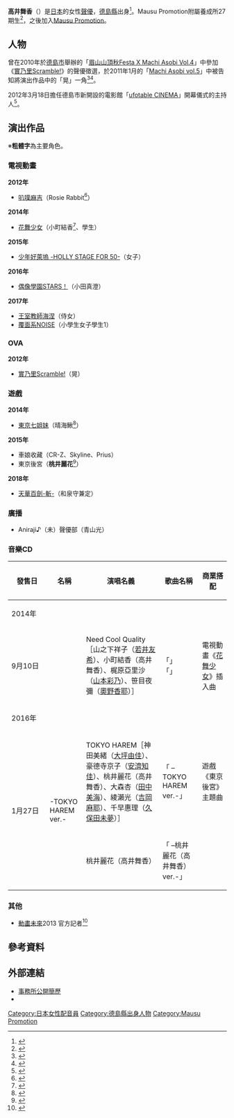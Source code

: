 {{配音員
|姓名 = 高井舞香
|圖片 = アニメミライ×吉浦康裕監督 in マチ★アソビ (高井舞香).jpg
|圖片尺寸 = 
|圖片簡介 = 
|原名 = 
|外文名 = 高井舞香
|外文 = 日文
|羅馬拼音 =
|英文名 = 
|暱稱 = 
|其他藝名 = 
|國籍 =
|民族 =
|籍貫 = 
|出生地= {{JPN}}[[德島縣|德島縣]]
|生年= 
|生月= 8
|生日= 18
|歿年= 
|歿月= 
|歿日= 
|逝世日期 = 
|逝世地點 = 
|職業 = 
|三圍 = 
|血型 = 
|教育程度 = 
|宗教信仰 =
|配偶 = 
|兒女 = 
|父母 = 
|出身地 = 
|出道作 = 
|代表作 = 
|活動時期 = 2011年－
|活躍年代 = 
|唱片公司 =
|所屬 = [[Mausu_Promotion|Mausu Promotion]]
|網站 = 
|相關團體 =
|module= {{Japanese|embed=yes|japanese=高井 舞香|kana=たかい まいか|romaji=Takai Maika}}
}}
'''高井舞香'''（{{bd||8月18日|catIdx=Takai Maika}}）是[[日本|日本]]的女性[[聲優|聲優]]，[[德島縣|德島縣]]出身<ref>{{Cite web |url=http://gigazine.net/news/20111009_newtype_anime_award_machiasobi7/ |title=驚異的な強さで「まどかマギカ」が12部門制覇、ニュータイプ・アニメ・アワード 2011発表・授賞式 |accessdate=2016-06-22 |archive-date=2017-09-06 |archive-url=https://web.archive.org/web/20170906035913/http://gigazine.net/news/20111009_newtype_anime_award_machiasobi7/ |dead-url=no }}</ref>。Mausu Promotion附屬養成所27期生<ref>{{Cite web |url=http://ameblo.jp/mausu-y/entry-11260170971.html |title=「心の引き出し」27B高井舞香｜マウスプロモーション付属養成所ブログ |accessdate=2016-06-22 |archive-date=2016-08-17 |archive-url=https://web.archive.org/web/20160817002618/http://ameblo.jp/mausu-y/entry-11260170971.html |dead-url=no }}</ref>，之後加入[[Mausu_Promotion|Mausu Promotion]]。

== 人物 ==
曾在2010年於[[德島市|德島市]]舉辦的「[[Machi_Asobi|眉山山頂秋Festa X Machi Asobi Vol.4]]」中參加《[[實乃里Scramble!|實乃里Scramble!]]》的聲優徵選，於2011年1月的「[[Machi_Asobi|Machi Asobi vol.5]]」中被告知將演出作品中的「晃」一角<ref>{{Cite web |url=http://www.animate.tv/news/details.php?id=1296712130 |title=【マチ★アソビ】雪中で感激の結果発表！　徳島の女子高生・高井舞香さんと、阿久津加菜さん、五十嵐裕美さんが出演決定した『みのりスクランブル』オーディション発表をレポート！ |accessdate=2012-03-19 |archive-date=2016-03-04 |archive-url=https://web.archive.org/web/20160304101737/http://www.animate.tv/news/details.php?id=1296712130 |dead-url=no }}</ref><ref>{{Cite web |url=http://gigazine.net/news/20110131_minori_audition_machiasobi5/ |title=「みのりスクランブル！」の声優オーディション結果発表は驚きの現役女子高生起用 |accessdate=2016-06-22 |archive-date=2019-05-09 |archive-url=https://web.archive.org/web/20190509215501/http://gigazine.net/news/20110131_minori_audition_machiasobi5/ |dead-url=no }}</ref>。

2012年3月18日擔任德島市新開設的電影館「[[ufotable_CINEMA|ufotable CINEMA]]」開幕儀式的主持人<ref>{{Cite web |url=http://gigazine.net/news/20120318-ufotable-cinema-opening/ |title=数百人がオープン前に詰めかけた徳島県知事も期待の「ufotable CINEMA」オープンレポート |accessdate=2016-06-22 |archive-date=2021-04-29 |archive-url=https://web.archive.org/web/20210429160520/https://gigazine.net/news/20120318-ufotable-cinema-opening/ |dead-url=no }}</ref>。

== 演出作品 ==
※'''粗體字'''為主要角色。
=== 電視動畫 ===
'''2012年''' 
* [[叭噗麻吉|叭噗麻吉]]（Rosie Rabbit<ref>{{Cite web |url=http://prtimes.jp/main/html/rd/p/000000059.000001909.html |title=セガトイズ　アニメ「パブー＆モジーズ」 & キッズエンターテインメント（実写番組）「モジーズ＆YOU」BSフジにて2012年4月放送開始決定！ |accessdate=2012-03-19 |archive-date=2019-08-11 |archive-url=https://web.archive.org/web/20190811094411/https://prtimes.jp/main/html/rd/p/000000059.000001909.html |dead-url=no }}</ref>）
'''2014年'''
* [[花舞少女|花舞少女]]（小町結香<ref>{{Cite web|publisher=ハナヤマタ TVアニメ公式サイト|title=キャラクター|url=http://hanayamata.com/profile/|accessdate=2014-06-10|archive-date=2021-04-02|archive-url=https://web.archive.org/web/20210402205539/https://hanayamata.com/profile/|dead-url=no}}</ref>、學生）
'''2015年'''
* [[少年好萊塢|少年好萊塢 -HOLLY STAGE FOR 50-]]（女子）
'''2016年'''
* [[偶像學園STARS！|偶像學園STARS！]]（小田真澄）
'''2017年'''
* [[王室教師海涅|王室教師海涅]]（侍女）
* [[覆面系NOISE|覆面系NOISE]]（小學生女子學生1）

=== OVA ===
'''2012年'''
* [[實乃里Scramble!|實乃里Scramble!]]（晃）

=== 遊戲 ===
'''2014年'''
* [[東京七姐妹|東京七姐妹]]（晴海鰍<ref>{{Cite web|publisher=Tokyo 7th シスターズ|url=http://t7s.jp/character|title=キャラクター|accessdate=2013-12-22|archive-url=https://web.archive.org/web/20150206040444/http://t7s.jp/character|archive-date=2015-02-06|dead-url=yes}}</ref>）
'''2015年'''
* 車娘收藏（CR-Z、Skyline、Prius）
* 東京後宮（'''桃井麗花'''<ref>{{Cite web|publisher=T-MEDIAホールディングス|url=http://game-tsutaya.tsite.jp/_/lp/tokyoharem/index.html|title=東京ハーレム|work=TSUTAYAオンラインゲーム|accessdate=2015-09-26|archive-date=2015-09-27|archive-url=https://web.archive.org/web/20150927030000/http://game-tsutaya.tsite.jp/_/lp/tokyoharem/index.html|dead-url=no}}</ref>）
'''2018年'''
* [[天華百劍-斬-|天華百劍-斬-]]（和泉守兼定）

=== 廣播 ===
* Aniraji♪（未）聲優部（青山光）

=== 音樂CD ===
{| class="wikitable" style="font-size:small"
! style="width:4.5em"|發售日 !! 名稱 !! 演唱名義 !! 歌曲名稱 !! 商業搭配
|-
! colspan="5"|2014年
|-
| 9月10日 || {{lang|ja|コドクシグナル}}
| Need Cool Quality［山之下祥子（[[若井友希|若井友希]]）、小町結香（高井舞香）、梶原亞里沙（[[山本彩乃|山本彩乃]]）、笹目夜彌（[[奧野香耶|奧野香耶]]）］
| 「{{lang|ja|コドクシグナル}}」<br />「{{lang|ja|THUNDER,RAIN,涙の行方}}」
| 電視動畫《[[花舞少女|花舞少女]]》插入曲
|-
! colspan="5"|2016年
|-
| rowspan="2"|1月27日|| rowspan="2"|{{lang|ja|楽園ディストピア}} -TOKYO HAREM ver.-
| TOKYO HAREM［神田美緒（[[大坪由佳|大坪由佳]]）、豪德寺京子（[[安濟知佳|安濟知佳]]）、桃井麗花（高井舞香）、大森杏（[[田中美海|田中美海]]）、綾瀨光（[[吉岡麻耶|吉岡麻耶]]）、千早惠理（[[久保田未夢|久保田未夢]]）］
| 「{{lang|ja|楽園ディストピア}} –TOKYO HAREM ver.-」
| 遊戲《東京後宮》主題曲
|-
| 桃井麗花（高井舞香）
| 「{{lang|ja|楽園ディストピア}} –桃井麗花（高井舞香） ver.-」
|
|}

=== 其他 ===
* [[青年動畫製作者育成計劃|動畫未來]]2013 官方記者<ref>{{Cite web |url=http://animemirai.jp/repoter.php |title=公式リポーターの紹介 |publisher=アニメミライ |accessdate=2012-12-13 |archive-date=2020-02-23 |archive-url=https://web.archive.org/web/20200223002141/http://animemirai.jp/repoter.php |dead-url=no }}</ref>

== 參考資料 ==
{{Reflist|2}}

== 外部連結 ==
* [http://www.mausu.net/talent/tpdb_view.cgi?UID=218 事務所公開簡歷] {{Wayback|url=http://www.mausu.net/talent/tpdb_view.cgi?UID=218 |date=20160304123957 }}{{ja icon}}
* {{Twitter|takaichan18}}{{ja icon}}

{{Mausu Promotion}}
{{DEFAULTSORT:Takai Maika}}
[[Category:日本女性配音員|Category:日本女性配音員]]
[[Category:德島縣出身人物|Category:德島縣出身人物]]
[[Category:Mausu_Promotion|Category:Mausu Promotion]]